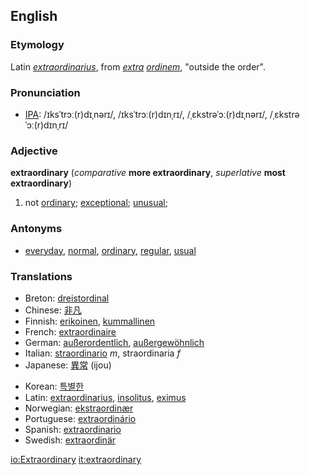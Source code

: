 ==English==
===Etymology===
Latin ''[[extraordinarius]]'', from ''[[extra]] [[ordinem]]'', "outside the order".
===Pronunciation===
*[[w:IPA|IPA]]: /ɪksˈtrɔː(r)dɪˌnərɪ/, /ɪksˈtrɔː(r)dɪnˌrɪ/, /ˌɛkstrəˈɔː(r)dɪˌnərɪ/, /ˌɛkstrəˈɔː(r)dɪnˌrɪ/

===Adjective===
'''extraordinary''' (''comparative'' '''more extraordinary''', ''superlative'' '''most extraordinary''')
# not [[ordinary]]; [[exceptional]]; [[unusual]];

===Antonyms===
*[[everyday]], [[normal]], [[ordinary]], [[regular]], [[usual]]

===Translations===
{{top}}
*Breton: [[dreistordinal]]
*Chinese: [[非凡]]
*Finnish: [[erikoinen]], [[kummallinen]]
*French: [[extraordinaire]]
*German: [[außerordentlich]], [[außergewöhnlich]]
*Italian: [[straordinario]] ''m'', straordinaria ''f''
*Japanese: [[異常]] (ijou)
{{mid}}
*Korean: [[특별한]]
*Latin: [[extraordinarius]], [[insolitus]], [[eximus]]
*Norwegian: [[ekstraordinær]]
*Portuguese: [[extraordinário]]
*Spanish: [[extraordinario]]
*Swedish: [[extraordinär]]
{{bottom}}

[[io:Extraordinary]]
[[it:extraordinary]]